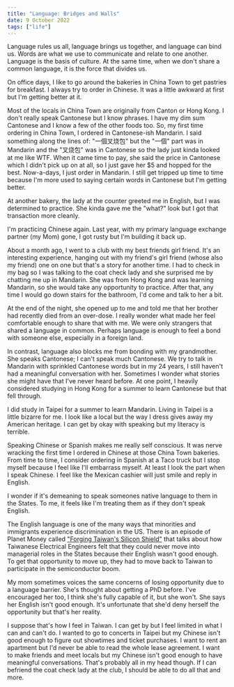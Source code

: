 ```yaml
---
title: "Language: Bridges and Walls"
date: 9 October 2022
tags: ["life"]
---
```


Language rules us all, language brings us together, and language can bind us.
Words are what we use to communicate and relate to one another.
Language is the basis of culture.
At the same time, when we don't share a common language, it is the force that divides us.

On office days, I like to go around the bakeries in China Town to get pastries for breakfast.
I always try to order in Chinese.
It was a little awkward at first but I'm getting better at it.

Most of the locals in China Town are originally from Canton or Hong Kong.
I don't really speak Cantonese but I know phrases.
I have my dim sum Cantonese and I know a few of the other foods too.
So, my first time ordering in China Town, I ordered in Cantonese-ish Mandarin.
I said something along the lines of: "一個叉烧包" but the "一個" part was in Mandarin
and the "叉烧包" was in Cantonese so the lady just kinda looked at me like WTF.
When it came time to pay, she said the price in Cantonese which I didn't pick up on at all, so
I just gave her $5 and hopped for the best.
Now-a-days, I just order in Mandarin. I still get tripped up time to time
because I'm more used to saying certain words in Cantonese but I'm getting better.

At another bakery, the lady at the counter greeted me in English,
but I was determined to practice.
She kinda gave me the "what?" look but I got that transaction more cleanly.

I'm practicing Chinese again.
Last year, with my primary language exchange partner (my Mom) gone, I got rusty but I'm building it back up.

About a month ago, I went to a club with my best friends girl friend.
It's an interesting experience, hanging out with my friend's girl friend (whose also my friend) one on one
but that's a story for another time.
I had to check in my bag so I was talking to the coat check lady and she surprised me
by chatting me up in Mandarin.
She was from Hong Kong and was learning Mandarin, so she would take any opportunity to practice.
After that, any time I would go down stairs for the bathroom, I'd come and
talk to her a bit.

At the end of the night, she opened up to me and told me that her brother had recently died from an over-dose.
I really wonder what made her feel comfortable enough to share that with me.
We were only strangers that shared a language in common.
Perhaps language is enough to feel a bond with someone else, especially in a foreign land.

In contrast, language also blocks me from bonding with my grandmother.
She speaks Cantonese; I can't speak much Cantonese.
We try to talk in Mandarin with sprinkled Cantonese words but in my 24 years, I still haven't
had a meaningful conversation with her.
Sometimes I wonder what stories she might have that I've never heard before.
At one point, I heavily considered studying in Hong Kong for a summer to learn Cantonese but that
fell through.

I did study in Taipei for a summer to learn Mandarin.
Living in Taipei is a little bizarre for me.
I look like a local but the way I dress gives away my American heritage.
I can get by okay with speaking but my literacy is terrible.

Speaking Chinese or Spanish makes me really self conscious.
It was nerve wracking the first time I ordered in Chinese at those China Town bakeries.
From time to time, I consider ordering in Spanish at a Taco truck but I stop myself
because I feel like I'll embarrass myself.
At least I look the part when I speak Chinese.
I feel like the Mexican cashier will just smile and reply in English.

I wonder if it's demeaning to speak someones native language to them in the States.
To me, it feels like I'm treating them as if they don't speak English.

The English language is one of the many ways that minorities and immigrants experience
discrimination in the US.
There is an episode of Planet Money called
["Forging Taiwan's Silicon Shield"](https://www.npr.org/2022/10/07/1127595393/taiwan-miracle-semiconductor-silicon-shield-china)
that talks about how Taiwanese Electrical Engineers felt that they could never move into managerial
roles in the States because their English wasn't good enough.
To get that opportunity to move up, they had to move back to Taiwan to participate in the
semiconductor boom.

My mom sometimes voices the same concerns of losing opportunity due to a language barrier.
She's thought about getting a PhD before.
I've encouraged her too, I think she's fully capable of it, but she won't.
She says her English isn't good enough.
It's unfortunate that she'd deny herself the opportunity but that's her reality.

I suppose that's how I feel in Taiwan.
I can get by but I feel limited in what I can and can't do.
I wanted to go to concerts in Taipei but my Chinese isn't good enough to figure out
showtimes and ticket purchases.
I want to rent an apartment but I'd never be able to read the whole lease agreement.
I want to make friends and meet locals but my Chinese isn't good enough to have meaningful conversations.
That's probably all in my head though.
If I can befriend the coat check lady at the club, I should be able to do
all that and more.
